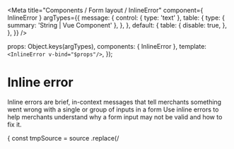 

<Meta
  title="Components / Form layout / InlineError"
  component={ InlineError }
  argTypes={{
    message: {
      control: { type: 'text' },
      table: {
        type: { summary: 'String | Vue Component' },
      },
    },
    default: {
      table: {
        disable: true,
      },
    },
  }}
/>

  props: Object.keys(argTypes),
  components: { InlineError },
  template: `<InlineError v-bind="$props"/>`,
});

# Inline error

Inline errors are brief, in-context messages that tell merchants something went wrong with a single or group of inputs in a form
Use inline errors to help merchants understand why a form input may not be valid and how to fix it.

<Canvas>
  <Story
    name="InlineError"
    args={{
      message: 'Store name is required',
      fieldID: 'myFieldID'
    }}
    parameters={{
      docs: {
        transformSource: (source) => {
          const tmpSource = source
            .replace(/<template>/, '')
            .replace(/<\/template>/, '');
          return tmpSource;
        },
      },
    }}
  >
    {Template.bind({})}
  </Story>
</Canvas>

<ArgsTable story="InlineError" />
